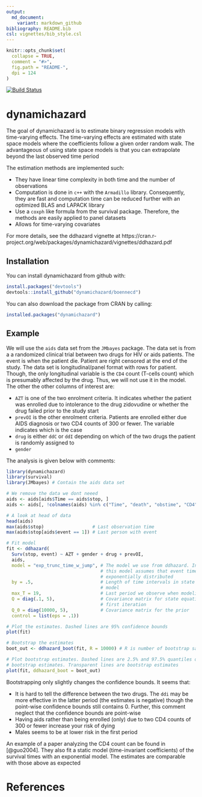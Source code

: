 ```yaml
---
output:
  md_document:
    variant: markdown_github
bibliography: README.bib
csl: vignettes/bib_style.csl
---
```


```r
knitr::opts_chunk$set(
  collapse = TRUE,
  comment = "#>",
  fig.path = "README-",
  dpi = 124
)
```

[![Build Status](https://travis-ci.org/boennecd/dynamichazard.svg?branch=master,osx)](https://travis-ci.org/boennecd/dynamichazard)

# dynamichazard

The goal of dynamichazard is to estimate binary regression models with time-varying effects. The time-varying effects are estimated with state space models where the coefficients follow a given order random walk. The advantageous of using state space models is that you can extrapolate beyond the last observed time period  

The estimation methods are implemented such: 

* They have linear time complexity in both time and the number of observations
* Computation is done in `c++` with the `Armadillo` library. Consequently, they are fast and computation time can be reduced further with an optimized BLAS and LAPACK library
* Use a `coxph` like formula from the survival package. Therefore, the methods are easily applied to panel datasets
* Allows for time-varying covariates

For more details, see the ddhazard vignette at https://cran.r-project.org/web/packages/dynamichazard/vignettes/ddhazard.pdf

## Installation

You can install dynamichazard from github with:

```R
install.packages("devtools")
devtools::install_github("dynamichazard/boennecd")
```

You can also download the package from CRAN by calling:

```R
installed.packages("dynamichazard")
```

## Example
We will use the `aids` data set from the `JMbayes` package. The data set is from a a randomized clinical trial between two drugs for HIV or aids patients. The event is when the patient die. Patient are right censored at the end of the study. The data set is longitudinal/panel format with rows for patient. Though, the only longitudinal variable is the `CD4` count (T-cells count) which is presumably affected by the drug. Thus, we will not use it in the model. The other the other columns of interest are:

* `AZT` is one of the two enrolment criteria. It indicates whether the patient was enrolled due to intolerance to the drug zidovudine or whether the drug failed prior to the study start
* `prevOI` is the other enrolment criteria. Patients are enrolled either due  AIDS diagnosis or two CD4 counts of 300 or fewer. The variable indicates which is the case
* `drug` is either `ddC` or `ddI` depending on which of the two drugs the patient is randomly assigned to
* `gender`

The analysis is given below with comments:

```r
library(dynamichazard)
library(survival)
library(JMbayes) # Contain the aids data set

# We remove the data we dont neeed
aids <- aids[aids$Time == aids$stop, ]
aids <- aids[, !colnames(aids) %in% c("Time", "death", "obstime", "CD4")]

# A look at head of data
head(aids)
max(aids$stop)                  # Last observation time
max(aids$stop[aids$event == 1]) # Last person with event

# Fit model
fit <- ddhazard(
  Surv(stop, event) ~ AZT + gender + drug + prevOI,
  aids,
  model = "exp_trunc_time_w_jump", # The model we use from ddhazard. In short, 
                                   # this model assumes that event times are 
                                   # exponentially distributed
  by = .5,                         # Length of time intervals in state space 
                                   # model
  max_T = 19,                      # Last period we observe when modeling
  Q = diag(.1, 5),                 # Covariance matrix for state equation in 
                                   # first iteration
  Q_0 = diag(10000, 5),            # Covariance matrix for the prior
  control = list(eps = .1))

# Plot the estimates. Dashed lines are 95% confidence bounds
plot(fit)

# Bootstrap the estimates
boot_out <- ddhazard_boot(fit, R = 10000) # R is number of bootstrap samples

# Plot bootstrap estimates. Dashed lines are 2.5% and 97.5% quantiles of the 
# bootstrap estimates. Transparent lines are bootstrap estimates
plot(fit, ddhazard_boot = boot_out)
```

Bootstrapping only slightly changes the confidence bounds. It seems that:

* It is hard to tell the difference between the two drugs. The `ddi` may be more effective in the latter period (the estimates is negative) though the point-wise confidence bounds still contains 0. Further, this comment neglect that the confidence bounds are point-wise 
* Having aids rather than being enrolled (only) due to two CD4 counts of 300 or fewer increase your risk of dying
* Males seems to be at lower risk in the first period

An example of a paper analyzing the CD4 count can be found in [@guo2004]. They also fit a static model (time-invariant coefficients) of the survival times with an exponential model. The estimates are comparable with those above as expected

# References
